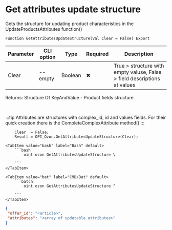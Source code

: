 ﻿---
sidebar_position: 22
description: Get attributes update structure and other functions to work with Ozon in the Open Integration Package, a free open-source integration library for 1C:Enterprise 8, OneScript and CLI
keywords: [1C, 1С, 1С:Enterprise, 1С:Enterprise 8.3, API, Integration, Services, Exchange, OneScript, CLI, Ozon]
---


# Get attributes update structure
 Gets the structure for updating product characteristics in the UpdateProductsAttributes function()



`Function GetAttributesUpdateStructure(Val Clear = False) Export`

  | Parameter | CLI option | Type | Required | Description |
  |-|-|-|-|-|
  | Clear | --empty | Boolean | &#x2716; | True > structure with empty valuse, False > field descriptions at values |

  
  Returns:  Structure Of KeyAndValue - Product fields structure

<br/>

:::tip
Attributes are structures with complex_id, id and values fields. For their quick creation there is the CompleteComplexAttribute method()
:::
<br/>



```bsl title="1C:Enterprise/OneScript code example"
    Clear  = False;
    Result = OPI_Ozon.GetAttributesUpdateStructure(Clear);
```
 

 <Tabs>
  
    <TabItem value="bash" label="Bash" default>
        ```bash
            oint ozon GetAttributesUpdateStructure \
             
        ```
    </TabItem>
  
    <TabItem value="bat" label="CMD/Bat" default>
        ```batch
            oint ozon GetAttributesUpdateStructure ^
             
        ```
    </TabItem>
</Tabs>


```json title="Result"
{
 "offer_id": "<article>",
 "attributes": "<array of updatable attributes>"
}
```
